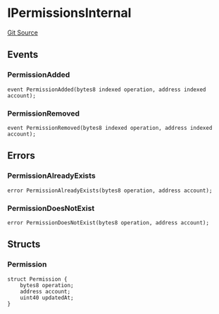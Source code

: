 # IPermissionsInternal
[Git Source](https://github.com/0xStation/0xrails/blob/491ae339f09853335dba9e897f46862d776d54b5/src/access/permissions/interface/IPermissions.sol)


## Events
### PermissionAdded

```solidity
event PermissionAdded(bytes8 indexed operation, address indexed account);
```

### PermissionRemoved

```solidity
event PermissionRemoved(bytes8 indexed operation, address indexed account);
```

## Errors
### PermissionAlreadyExists

```solidity
error PermissionAlreadyExists(bytes8 operation, address account);
```

### PermissionDoesNotExist

```solidity
error PermissionDoesNotExist(bytes8 operation, address account);
```

## Structs
### Permission

```solidity
struct Permission {
    bytes8 operation;
    address account;
    uint40 updatedAt;
}
```

